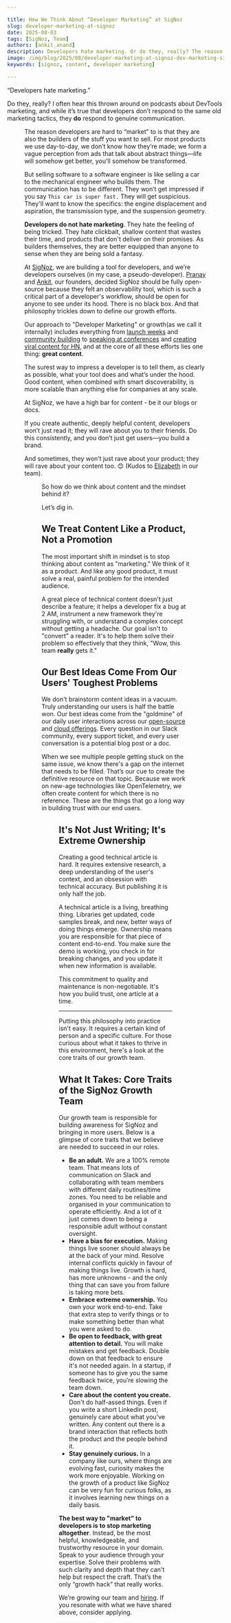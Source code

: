 ```yaml
---

title: How We Think About “Developer Marketing” at SigNoz
slug: developer-marketing-at-signoz
date: 2025-08-03
tags: [SigNoz, Team]
authors: [ankit_anand]
description: Developers hate marketing. Or do they, really? The reason developers are hard to “market” to is that they are also the builders of the stuff you want to sell.
image: /img/blog/2025/08/developer-marketing-at-signoz-dev-marketing-signoz.webp
keywords: [signoz, content, developer marketing]

---
```


“Developers hate marketing.”

Do they, really? I often hear this thrown around on podcasts about DevTools marketing, and while it’s true that developers don’t respond to the same old marketing tactics, they **do** respond to genuine communication.

<Figure src="/img/blog/2025/08/developer-marketing-at-signoz-dev-marketing-signoz.webp" alt="" caption="" />

The reason developers are hard to “market” to is that they are also the builders of the stuff you want to sell. For most products we use day-to-day, we don’t know how they’re made; we form a vague perception from ads that talk about abstract things—life will somehow get better, you'll somehow be transformed.

But selling software to a software engineer is like selling a car to the mechanical engineer who builds them. The communication has to be different. They won’t get impressed if you say `This car is super fast.` They will get suspicious. They'll want to know the specifics: the engine displacement and aspiration, the transmission type, and the suspension geometry.

**Developers do not hate marketing**. They hate the feeling of being tricked. They hate clickbait, shallow content that wastes their time, and products that don't deliver on their promises. As builders themselves, they are better equipped than anyone to sense when they are being sold a fantasy.

At [SigNoz](https://signoz.io/), we are building a tool for developers, and we’re developers ourselves (in my case, a pseudo-developer). <a href="https://www.linkedin.com/in/pranay01/" rel="noopener noreferrer nofollow" target="_blank">Pranay</a> and <a href="https://www.linkedin.com/in/ankitnayan/" rel="noopener noreferrer nofollow" target="_blank">Ankit</a>, our founders, decided SigNoz should be fully open-source because they felt an observability tool, which is such a critical part of a developer's workflow, should be open for anyone to see under its hood. There is no black box. And that philosophy trickles down to define our growth efforts.

Our approach to "Developer Marketing" or growth(as we call it internally) includes everything from [launch weeks](https://signoz.io/launch-week/) and [community building](https://signoz.io/slack/) to <a href="https://www.linkedin.com/feed/update/urn:li:activity:7356703778714144770/" rel="noopener noreferrer nofollow" target="_blank">speaking at conferences</a> and <a href="https://news.ycombinator.com/item?id=44247020" rel="noopener noreferrer nofollow" target="_blank">creating viral content for HN</a>, and at the core of all these efforts lies one thing: **great content**.

The surest way to impress a developer is to tell them, as clearly as possible, what your tool does and what’s under the hood. Good content, when combined with smart discoverability, is more scalable than anything else for companies at any scale. 

At SigNoz, we have a high bar for content - be it our blogs or docs.

If you create authentic, deeply helpful content, developers won’t just read it; they will rave about you to their friends. Do this consistently, and you don’t just get users—you build a brand.

And sometimes, they won’t just rave about your product; they will rave about your content too. 😊 (Kudos to <a href="https://www.linkedin.com/in/elizabeth-mathew-4063b5195/" rel="noopener noreferrer nofollow" target="_blank">Elizabeth</a> in our team).

<Figure src="/img/blog/2025/08/developer-marketing-at-signoz-reddit-feedback.webp" alt="" caption="" />

So how do we think about content and the mindset behind it?

Let’s dig in.

## We Treat Content Like a Product, Not a Promotion

The most important shift in mindset is to stop thinking about content as "marketing." We think of it as a product. And like any good product, it must solve a real, painful problem for the intended audience.

A great piece of technical content doesn't just describe a feature; it helps a developer fix a bug at 2 AM, instrument a new framework they're struggling with, or understand a complex concept without getting a headache. Our goal isn't to "convert" a reader. It's to help them solve their problem so effectively that they think, "Wow, this team **really** gets it."

## Our Best Ideas Come From Our Users' Toughest Problems

We don't brainstorm content ideas in a vacuum. Truly understanding our users is half the battle won. Our best ideas come from the "goldmine" of our daily user interactions across our [open-source](https://signoz.io/docs/install/self-host/) and [cloud offerings](https://signoz.io/docs/cloud/). Every question in our Slack community, every support ticket, and every user conversation is a potential blog post or a doc.

When we see multiple people getting stuck on the same issue, we know there's a gap on the internet that needs to be filled. That’s our cue to create the definitive resource on that topic. Because we work on new-age technologies like OpenTelemetry, we often create content for which there is no reference. These are the things that go a long way in building trust with our end users.

<Figure src="/img/blog/2025/08/developer-marketing-at-signoz-1750858217992.webp" alt="Good user feedback on a platform like Reddit is one of the high highs our growth team gets to ride on at times" caption="Good user feedback on a platform like Reddit is one of the high highs our growth team gets to ride on at times" />

## It's Not Just Writing; It's Extreme Ownership

Creating a good technical article is hard. It requires extensive research, a deep understanding of the user's context, and an obsession with technical accuracy. But publishing it is only half the job.

A technical article is a living, breathing thing. Libraries get updated, code samples break, and new, better ways of doing things emerge. Ownership means you are responsible for that piece of content end-to-end. You make sure the demo is working, you check in for breaking changes, and you update it when new information is available.

This commitment to quality and maintenance is non-negotiable. It's how you build trust, one article at a time.

---

Putting this philosophy into practice isn't easy. It requires a certain kind of person and a specific culture. For those curious about what it takes to thrive in this environment, here's a look at the core traits of our growth team.

## What It Takes: Core Traits of the SigNoz Growth Team

Our growth team is responsible for building awareness for SigNoz and bringing in more users. Below is a glimpse of core traits that we believe are needed to succeed in our roles. 

- **Be an adult.** We are a 100% remote team. That means lots of communication on Slack and collaborating with team members with different daily routines/time zones. You need to be reliable and organised in your communication to operate efficiently. And a lot of it just comes down to being a responsible adult without constant oversight.
- **Have a bias for execution.** Making things live sooner should always be at the back of your mind. Resolve internal conflicts quickly in favour of making things live. Growth is hard, has more unknowns - and the only thing that can save you from failure is taking more bets.
- **Embrace extreme ownership.** You own your work end-to-end. Take that extra step to verify things or to make something better than what you were asked to do.
- **Be open to feedback, with great attention to detail.** You will make mistakes and get feedback. Double down on that feedback to ensure it's not needed again. In a startup, if someone has to give you the same feedback twice, you’re slowing the team down.
- **Care about the content you create.** Don't do half-assed things. Even if you write a short LinkedIn post, genuinely care about what you've written. Any content out there is a brand interaction that reflects both the product and the people behind it.
- **Stay genuinely curious.** In a company like ours, where things are evolving fast, curiosity makes the work more enjoyable. Working on the growth of a product like SigNoz can be very fun for curious folks, as it involves learning new things on a daily basis.

**The best way to "market" to developers is to stop marketing altogether**. Instead, be the most helpful, knowledgeable, and trustworthy resource in your domain. Speak to your audience through your expertise. Solve their problems with such clarity and depth that they can't help but respect the craft. That’s the only “growth hack” that really works.

We’re growing our team and <a href="https://jobs.ashbyhq.com/SigNoz" rel="noopener noreferrer nofollow" target="_blank">hiring</a>. If you resonate with what we have shared above, consider applying.